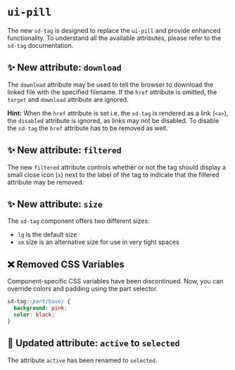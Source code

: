 # `ui-pill`

The new `sd-tag` is designed to replace the `ui-pill` and provide enhanced functionality. To understand all the available attributes, please refer to the `sd-tag` documentation.

## ✨ New attribute: `download`

The `download` attribute may be used to tell the browser to download the linked file with the specified filename. If the `href` attribute is omitted, the `target` and `download` attribute are ignored.

**Hint:** When the `href` attribute is set i.e. the `sd-tag` is rendered as a link (`<a>`), the `disabled` attribute is ignored, as links may not be disabled. To disable the `sd-tag` the `href` attribute has to be removed as well.

## ✨ New attribute: `filtered`

The new `filtered` attribute controls whether or not the tag should display a small close icon (`x`) next to the label of the tag to indicate that the filtered attribute may be removed.

## ✨ New attribute: `size`

The `sd-tag` component offers two different sizes:

- `lg` is the default size
- `sm` size is an alternative size for use in very tight spaces

## ❌ Removed CSS Variables

Component-specific CSS variables have been discontinued. Now, you can override colors and padding using the part selector.

```css
sd-tag::part(base) {
  background: pink;
  color: black;
}
```

## 🔀 Updated attribute: `active` to `selected`

The attribute `active` has been renamed to `selected`.

